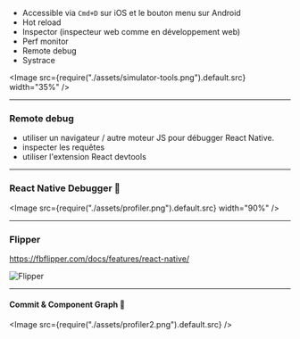 <Slides title="Outils">

<HStack>

- Accessible via `Cmd+D` sur iOS et le bouton menu sur Android
- Hot reload
- Inspector (inspecteur web comme en développement web)
- Perf monitor
- Remote debug
- Systrace

<Image src={require("./assets/simulator-tools.png").default.src} width="35%" />
</HStack>

---

### Remote debug

- utiliser un navigateur / autre moteur JS pour débugger React Native.
- inspecter les requêtes
- utiliser l'extension React devtools

---

### React Native Debugger 🐞

<Image src={require("./assets/profiler.png").default.src} width="90%" />

---

### Flipper

https://fbflipper.com/docs/features/react-native/

![Flipper](https://fbflipper.com/img/react-native-react.png)

---

<SlideHeader slideTitle="Profiler son app" />

#### Commit & Component Graph 🐞

<Image src={require("./assets/profiler2.png").default.src} />

</Slides>
